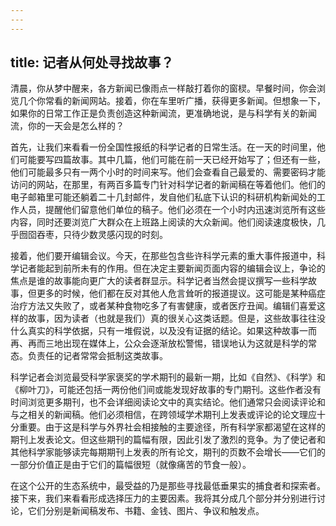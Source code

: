 ```yaml
---
---
---
```

title: 记者从何处寻找故事？
---




清晨，你从梦中醒来，各方新闻已像雨点一样敲打着你的窗棂。早餐时间，你会浏览几个你常看的新闻网站。接着，你在车里听广播，获得更多新闻。但想象一下，如果你的日常工作正是负责创造这种新闻流，更准确地说，是与科学有关的新闻流，你的一天会是怎么样的？

首先，让我们来看看一份全国性报纸的科学记者的日常生活。在一天的时间里，他们可能要写四篇故事。其中几篇，他们可能在前一天已经开始写了；但还有一些，他们可能最多只有一两个小时的时间来写。他们会查看自己最爱的、需要密码才能访问的网站，在那里，有两百多篇专门针对科学记者的新闻稿在等着他们。他们的电子邮箱里可能还躺着二十几封邮件，发自他们私底下认识的科研机构新闻处的工作人员，提醒他们留意他们单位的稿子。他们必须在一个小时内迅速浏览所有这些内容，同时还要浏览广大群众在上班路上阅读的大众新闻。他们阅读速度极快，几乎囫囵吞枣，只待少数灵感闪现的时刻。

接着，他们要开编辑会议。今天，在那些包含些许科学元素的重大事件报道中，科学记者能起到前所未有的作用。但在决定主要新闻页面内容的编辑会议上，争论的焦点是谁的故事能向更广大的读者群显示。科学记者当然会提议撰写一些科学故事，但更多的时候，他们都在反对其他人危言耸听的报道提议。这可能是某种癌症治疗方法又失败了，或者某种食物吃多了有害健康，或者医疗丑闻。编辑们喜爱这样的故事，因为读者（也就是我们）真的很关心这类话题。但是，这些故事往往没什么真实的科学依据，只有一堆假说，以及没有证据的结论。如果这种故事一而再、再而三地出现在媒体上，公众会逐渐放松警惕，错误地认为这就是科学的常态。负责任的记者常常会抵制这类故事。

科学记者会浏览最受科学家褒奖的学术期刊的最新一期，比如《自然》、《科学》和《柳叶刀》，可能还包括一两份他们间或能发现好故事的专门期刊。这些作者没有时间浏览更多期刊，也不会详细阅读论文中的真实结论。他们通常只会阅读评论和与之相关的新闻稿。他们必须相信，在跨领域学术期刊上发表或评论的论文理应十分重要。由于这是科学与外界社会相接触的主要途径，所有科学家都渴望在这样的期刊上发表论文。但这些期刊的篇幅有限，因此引发了激烈的竞争。为了使记者和其他科学家能够读完每期期刊上发表的所有论文，期刊的页数不会增长——它们的一部分价值正是由于它们的篇幅很短（就像痛苦的节食一般）。

在这个公开的生态系统中，最受益的乃是那些寻找最低垂果实的捕食者和探索者。接下来，我们来看看形成选择压力的主要因素。我将其分成几个部分并分别进行讨论，它们分别是新闻稿发布、书籍、金钱、图片、争议和触发点。